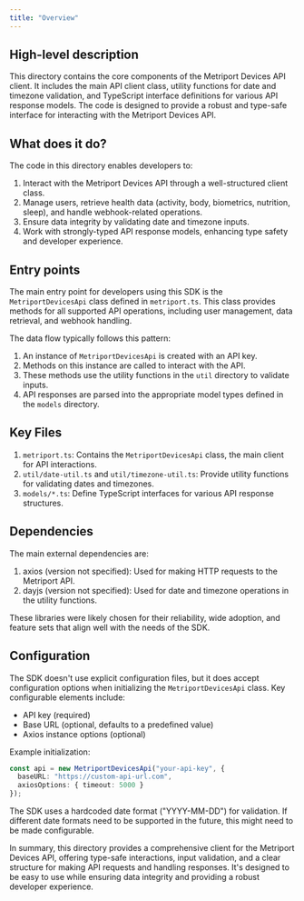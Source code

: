 ```yaml
---
title: "Overview"
---
```


## High-level description
This directory contains the core components of the Metriport Devices API client. It includes the main API client class, utility functions for date and timezone validation, and TypeScript interface definitions for various API response models. The code is designed to provide a robust and type-safe interface for interacting with the Metriport Devices API.

## What does it do?
The code in this directory enables developers to:
1. Interact with the Metriport Devices API through a well-structured client class.
2. Manage users, retrieve health data (activity, body, biometrics, nutrition, sleep), and handle webhook-related operations.
3. Ensure data integrity by validating date and timezone inputs.
4. Work with strongly-typed API response models, enhancing type safety and developer experience.

## Entry points
The main entry point for developers using this SDK is the `MetriportDevicesApi` class defined in `metriport.ts`. This class provides methods for all supported API operations, including user management, data retrieval, and webhook handling.

The data flow typically follows this pattern:
1. An instance of `MetriportDevicesApi` is created with an API key.
2. Methods on this instance are called to interact with the API.
3. These methods use the utility functions in the `util` directory to validate inputs.
4. API responses are parsed into the appropriate model types defined in the `models` directory.

## Key Files
1. `metriport.ts`: Contains the `MetriportDevicesApi` class, the main client for API interactions.
2. `util/date-util.ts` and `util/timezone-util.ts`: Provide utility functions for validating dates and timezones.
3. `models/*.ts`: Define TypeScript interfaces for various API response structures.

## Dependencies
The main external dependencies are:
1. axios (version not specified): Used for making HTTP requests to the Metriport API.
2. dayjs (version not specified): Used for date and timezone operations in the utility functions.

These libraries were likely chosen for their reliability, wide adoption, and feature sets that align well with the needs of the SDK.

## Configuration
The SDK doesn't use explicit configuration files, but it does accept configuration options when initializing the `MetriportDevicesApi` class. Key configurable elements include:
- API key (required)
- Base URL (optional, defaults to a predefined value)
- Axios instance options (optional)

Example initialization:

```typescript
const api = new MetriportDevicesApi("your-api-key", {
  baseURL: "https://custom-api-url.com",
  axiosOptions: { timeout: 5000 }
});
```

The SDK uses a hardcoded date format ("YYYY-MM-DD") for validation. If different date formats need to be supported in the future, this might need to be made configurable.

In summary, this directory provides a comprehensive client for the Metriport Devices API, offering type-safe interactions, input validation, and a clear structure for making API requests and handling responses. It's designed to be easy to use while ensuring data integrity and providing a robust developer experience.
